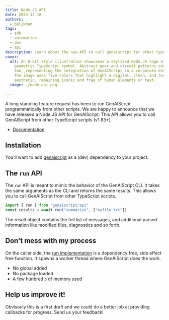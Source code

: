 ```yaml
---
title: Node.JS API
date: 2024-12-10
authors:
  - pelikhan
tags:
  - sdk
  - automation
  - dev
  - api
description: Learn about the new API to call genaiscript for other typescript scripts.
cover:
  alt: An 8-bit style illustration showcases a stylized Node.JS logo alongside a
    geometric TypeScript symbol. Abstract gear and circuit patterns connect the
    two, representing the integration of GenAIScript in a corporate environment.
    The image uses five colors that highlight a digital, clean, and tech-focused
    aesthetic, remaining iconic and free of human elements or text.
  image: ./node-api.png

---
```


A long standing feature request has been to run GenAIScript programmatically from other scripts. We are happy to announce that we have released a Node.JS API for GenAIScript. This API allows you to call GenAIScript from other TypeScript scripts (v1.83+).

- [Documentation](https://microsoft.github.io/genaiscript/reference/cli/api/)

## Installation

You'll want to add [genaiscript](https://www.npmjs.com/package/genaiscript) as a (dev) dependency to your project.

<PackageManagers pkg="genaiscript" dev />

## The `run` API

The `run` API is meant to mimic the behavior of the GenAIScript CLI. It takes the same arguments as the CLI and returns the same results. This allows you to call GenAIScript from other TypeScript scripts.

```js
import { run } from "genaiscript/api"
const results = await run("summarize", ["myfile.txt"])
```

The result object contains the full list of messages, and additional parsed information like modified files, diagnostics and so forth.

## Don't mess with my process

On the caller side, the [run implementation](https://github.com/microsoft/genaiscript/blob/main/packages/cli/src/api.ts) is a dependency free, side effect free function. It spawns a worker thread where GenAIScript does the work.

- No global added
- No package loaded
- A few hunbred `b` of memory used

## Help us improve it!

Obvisouly this is a first draft and we could do a better job at providing callbacks for progress. Send us your feedback!
